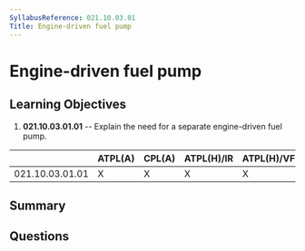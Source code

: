 ```yaml
---
SyllabusReference: 021.10.03.01
Title: Engine-driven fuel pump
---
```


# Engine-driven fuel pump

## Learning Objectives

1.  **021.10.03.01.01** -- Explain the need for a separate engine-driven fuel
    pump.

|                 | ATPL(A) | CPL(A) | ATPL(H)/IR | ATPL(H)/VFR | CPL(H) | IR | CBIR(A) |
| --------------- | ------- | ------ | ---------- | ----------- | ------ | -- | ------- |
| 021.10.03.01.01 | X       | X      | X          | X           | X      |    |         |

## Summary

## Questions
